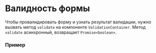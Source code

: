 
<Meta of={DocsStories} />

# Валидность формы

Чтобы провалидировать форму и узнать результат валидации, нужно вызвать метод `validate` на компоненте `ValidationContainer`.
Метод `validate` асинхронный, возвращает `Promise<boolean>`.

### Пример

<Story of={DocsStories.FormValidity} />
